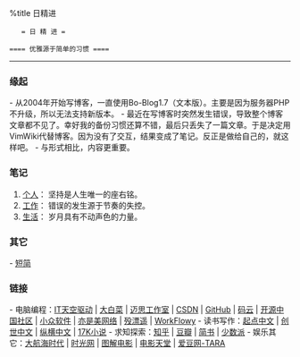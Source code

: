 %title 日精进

    = 日 精 进 =

 ==== 优雅源于简单的习惯 ====

-----
=== 缘起 ===

- 从2004年开始写博客，一直使用Bo-Blog1.7（文本版）。主要是因为服务器PHP不升级，所以无法支持新版本。
- 最近在写博客时突然发生错误，导致整个博客文章都不见了。幸好我的备份习惯还算不错，最后只丢失了一篇文章。于是决定用VimWiki代替博客。因为没有了交互，结果变成了笔记。反正是做给自己的，就这样吧。
- 与形式相比，内容更重要。

=== 笔记 ===

# [[personal|个人]]： 坚持是人生唯一的座右铭。
# [[work|工作]]： 错误的发生源于节奏的失控。
# [[life|生活]]： 岁月具有不动声色的力量。

=== 其它 ===

- [[swift|短简]] 

=== 链接 ===

- 电脑编程：[https://www.itiankong.com IT天空驱动] | [http://www.winbaicai.com 大白菜] | [http://www.maxdos.net/forum.php 迈思工作室] | [http://www.csdn.net CSDN] | [https://github.com GitHub] | [https://git.oschina.net/ 码云] | [http://www.oschina.net/ 开源中国社区] | [http://www.appinn.com 小众软件] | [http://www.yishimei.cn/network/319.html 亦是美网络] | [http://www.shaoit.com/emeditor.html 殁漂遥] | [http://workflowy.com WorkFlowy] 
- 读书写作：[http://www.qidian.com/ 起点中文] | [http://chuangshi.qq.com/ 创世中文] | [http://www.zongheng.com/ 纵横中文] |  [http://www.17k.com/ 17K小说] 
- 求知探索：[http://www.zhihu.com 知乎] |  [http://www.douban.com 豆瓣] | [http://www.jianshu.com 简书] | [https://sspai.com 少数派]
- 娱乐其它：[http://www.dahanghaiol.com 大航海时代] | [http://www.mtime.com 时光网] |  [http://www.graphmovies.com 图解电影] | [http://www.dytt8.net/ 电影天堂] | [https://idol001.com/star/tara.html 爱豆网-TARA]

